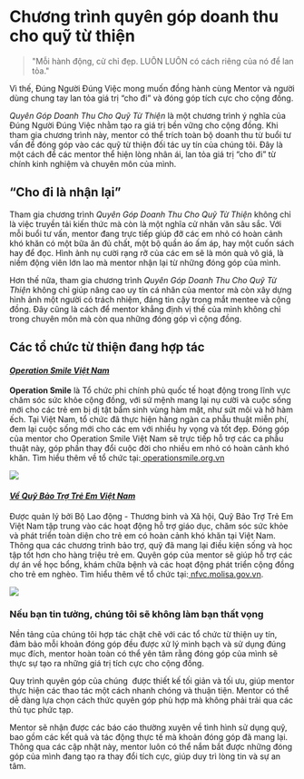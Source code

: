 # Chương trình quyên góp doanh thu cho quỹ từ thiện

> "Mỗi hành động, cử chỉ đẹp. LUÔN LUÔN có cách riêng của nó để lan tỏa."



Vì thế, Đúng Người Đúng Việc mong muốn đồng hành cùng Mentor và người dùng chung tay lan tỏa giá trị “cho đi” và đóng góp tích cực cho cộng đồng.

*Quyên Góp Doanh Thu Cho Quỹ Từ Thiện* là một chương trình ý nghĩa của Đúng Người Đúng Việc nhằm tạo ra giá trị bền vững cho cộng đồng. Khi tham gia chương trình này, mentor có thể trích toàn bộ doanh thu từ buổi tư vấn để đóng góp vào các quỹ từ thiện đối tác uy tín của chúng tôi. Đây là một cách để các mentor thể hiện lòng nhân ái, lan tỏa giá trị “cho đi” từ chính kinh nghiệm và chuyên môn của mình.

## **“Cho đi là nhận lại”**

Tham gia chương trình *Quyên Góp Doanh Thu Cho Quỹ Từ Thiện* không chỉ là việc truyền tải kiến thức mà còn là một nghĩa cử nhân văn sâu sắc. Với mỗi buổi tư vấn, mentor đang trực tiếp giúp đỡ các em nhỏ có hoàn cảnh khó khăn có một bữa ăn đủ chất, một bộ quần áo ấm áp, hay một cuốn sách hay để đọc. Hình ảnh nụ cười rạng rỡ của các em sẽ là món quà vô giá, là niềm động viên lớn lao mà mentor nhận lại từ những đóng góp của mình.

Hơn thế nữa, tham gia chương trình *Quyên Góp Doanh Thu Cho Quỹ Từ Thiện* không chỉ giúp nâng cao uy tín cá nhân của mentor mà còn xây dựng hình ảnh một người có trách nhiệm, đáng tin cậy trong mắt mentee và cộng đồng. Đây cũng là cách để mentor khẳng định vị thế của mình không chỉ trong chuyên môn mà còn qua những đóng góp vì cộng đồng.

## Các tổ chức từ thiện đang hợp tác

#### ***[Operation Smile Việt Nam]()***

**Operation Smile** là Tổ chức phi chính phủ quốc tế hoạt động trong lĩnh vực chăm sóc sức khỏe cộng đồng, với sứ mệnh mang lại nụ cười và cuộc sống mới cho các trẻ em bị dị tật bẩm sinh vùng hàm mặt, như sứt môi và hở hàm ếch. Tại Việt Nam, tổ chức đã thực hiện hàng ngàn ca phẫu thuật miễn phí, đem lại cuộc sống mới cho các em với nhiều hy vọng và tốt đẹp. Đóng góp của mentor cho Operation Smile Việt Nam sẽ trực tiếp hỗ trợ các ca phẫu thuật này, góp phần thay đổi cuộc đời cho nhiều em nhỏ có hoàn cảnh khó khăn. Tìm hiểu thêm về tổ chức tại:[ operationsmile.org.vn](https://operationsmile.org.vn/)

![](/img/open-smile-v2.png)



#### ***[Về Quỹ Bảo Trợ Trẻ Em Việt Nam](https://nfvc.molisa.gov.vn/)***

Được quản lý bởi Bộ Lao động - Thương binh và Xã hội, Quỹ Bảo Trợ Trẻ Em Việt Nam tập trung vào các hoạt động hỗ trợ giáo dục, chăm sóc sức khỏe và phát triển toàn diện cho trẻ em có hoàn cảnh khó khăn tại Việt Nam. Thông qua các chương trình bảo trợ, quỹ đã mang lại điều kiện sống và học tập tốt hơn cho hàng triệu trẻ em. Quyên góp của mentor sẽ giúp hỗ trợ các dự án về học bổng, khám chữa bệnh và các hoạt động phát triển cộng đồng cho trẻ em nghèo. Tìm hiểu thêm về tổ chức tại:[ nfvc.molisa.gov.vn](https://nfvc.molisa.gov.vn/).

![](/img/quy-bao-tro-tre-em.jpg)



### **Nếu bạn tin tưởng, chúng tôi sẽ không làm bạn thất vọng**

Nền tảng của chúng tôi hợp tác chặt chẽ với các tổ chức từ thiện uy tín, đảm bảo mỗi khoản đóng góp đều được xử lý minh bạch và sử dụng đúng mục đích, mentor hoàn toàn có thể yên tâm rằng đóng góp của mình sẽ thực sự tạo ra những giá trị tích cực cho cộng đồng.

Quy trình quyên góp của chúng  được thiết kế tối giản và tối ưu, giúp mentor thực hiện các thao tác một cách nhanh chóng và thuận tiện. Mentor có thể dễ dàng lựa chọn cách thức quyên góp phù hợp mà không phải trải qua các thủ tục phức tạp.

Mentor sẽ nhận được các báo cáo thường xuyên về tình hình sử dụng quỹ, bao gồm các kết quả và tác động thực tế mà khoản đóng góp đã mang lại. Thông qua các cập nhật này, mentor luôn có thể nắm bắt được những đóng góp của mình đang tạo ra thay đổi tích cực, giúp duy trì lòng tin và sự an tâm.
